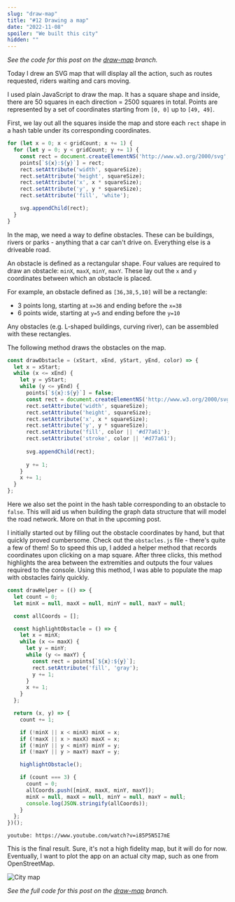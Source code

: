 ```yaml
---
slug: "draw-map"
title: "#12 Drawing a map"
date: "2022-11-08"
spoiler: "We built this city"
hidden: ""
---
```

*See the code for this post on the [draw-map](https://github.com/jurajmajerik/server/tree/draw-map) branch.*

Today I drew an SVG map that will display all the action, such as routes requested, riders waiting and cars moving.

I used plain JavaScript to draw the map. It has a square shape and inside, there are 50 squares in each direction = 2500 squares in total. Points are represented by a set of coordinates starting from ```[0, 0]``` up to ```[49, 49]```.

First, we lay out all the squares inside the map and store each ```rect``` shape in a hash table under its corresponding coordinates.
```js
for (let x = 0; x < gridCount; x += 1) {
  for (let y = 0; y < gridCount; y += 1) {
    const rect = document.createElementNS('http://www.w3.org/2000/svg', 'rect');
    points[`${x}:${y}`] = rect;
    rect.setAttribute('width', squareSize);
    rect.setAttribute('height', squareSize);
    rect.setAttribute('x', x * squareSize);
    rect.setAttribute('y', y * squareSize);
    rect.setAttribute('fill', 'white');

    svg.appendChild(rect);
  } 
}
```

In the map, we need a way to define obstacles. These can be buildings, rivers or parks - anything that a car can't drive on. Everything else is a driveable road.

An obstacle is defined as a rectangular shape. Four values are required to draw an obstacle: ```minX```, ```maxX```, ```minY```, ```maxY```. These lay out the ```x``` and ```y``` coordinates between which an obstacle is placed.

For example, an obstacle defined as ```[36,38,5,10]``` will be a rectangle:
- 3 points long, starting at ```x=36``` and ending before the ```x=38```
- 6 points wide, starting at ```y=5``` and ending before the ```y=10```

Any obstacles (e.g. L-shaped buildings, curving river), can be assembled with these rectangles.

The following method draws the obstacles on the map.
```js
const drawObstacle = (xStart, xEnd, yStart, yEnd, color) => {
  let x = xStart;
  while (x <= xEnd) {
    let y = yStart;
    while (y <= yEnd) {
      points[`${x}:${y}`] = false;
      const rect = document.createElementNS('http://www.w3.org/2000/svg', 'rect');
      rect.setAttribute('width', squareSize);
      rect.setAttribute('height', squareSize);
      rect.setAttribute('x', x * squareSize);
      rect.setAttribute('y', y * squareSize);
      rect.setAttribute('fill', color || '#d77a61');
      rect.setAttribute('stroke', color || '#d77a61');
      
      svg.appendChild(rect);
  
      y += 1;
    }
    x += 1;
  }
};
```
Here we also set the point in the hash table corresponding to an obstacle to ```false```. This will aid us when building the graph data structure that will model the road network. More on that in the upcoming post.

I initially started out by filling out the obstacle coordinates by hand, but that quickly proved cumbersome. Check out the ```obstacles.js``` file - there's quite a few of them! So to speed this up, I added a helper method that records coordinates upon clicking on a map square. After three clicks, this method highlights the area between the extremities and outputs the four values required to the console. Using this method, I was able to populate the map with obstacles fairly quickly.
```js
const drawHelper = (() => {
  let count = 0;
  let minX = null, maxX = null, minY = null, maxY = null;

  const allCoords = [];

  const highlightObstacle = () => {
    let x = minX;
    while (x <= maxX) {
      let y = minY;
      while (y <= maxY) {
        const rect = points[`${x}:${y}`];
        rect.setAttribute('fill', 'gray');
        y += 1;
      }
      x += 1;
    }
  };

  return (x, y) => {
    count += 1;

    if (!minX || x < minX) minX = x;
    if (!maxX || x > maxX) maxX = x;
    if (!minY || y < minY) minY = y;
    if (!maxY || y > maxY) maxY = y;

    highlightObstacle();

    if (count === 3) {
      count = 0;
      allCoords.push([minX, maxX, minY, maxY]);
      minX = null, maxX = null, minY = null, maxY = null;
      console.log(JSON.stringify(allCoords));
    }
  };
})();
```

`youtube: https://www.youtube.com/watch?v=i85P5N5I7mE`

This is the final result. Sure, it's not a high fidelity map, but it will do for now. Eventually, I want to plot the app on an actual city map, such as one from OpenStreetMap.

![City map](./img-3.png)

*See the full code for this post on the [draw-map](https://github.com/jurajmajerik/server/tree/draw-map) branch.*
